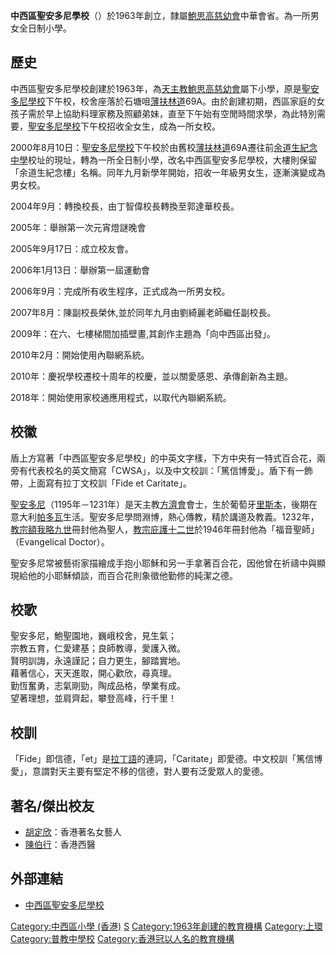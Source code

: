 {{prose|time=2019-03-26T17:00:05+00:00}}
{{Unreferenced|time=2018-05-24T16:16:26+00:00}}
{{Coord|22.2839075|114.1475137|source:GoogleMaps|display=title}}
{{Infobox_School
| name = 中西區聖安多尼學校
| image=[[file:SWSA_logo.gif|125px]]<br />[[File:HK_Sheung_Wan_Hospital_Road_C&W_District_St_Anthony's_School_3.JPG|280px]]
| motto=Fide et Caritate<br />([[拉丁文|拉丁文]]:篤信博愛)
| established=1963年[[聖安多尼學校|聖安多尼學校]]下午校<br />至2000年遷到現校址醫院道2號
| type=津貼[[全日|全日]]
| president = 蘇志超神父
| principal = 郭達華先生
| religion = [[天主教|天主教]]
| free_label2 = 學生性別
| free_text2 = 男女
| location = [[香港|香港]][[上環|上環]][[醫院道|醫院道]]2號
| telephone = 25460369
| website = http://www.cwsa.edu.hk
}}
'''中西區聖安多尼學校'''（{{lang-en|Central And Western District Saint Anthony's School}}）於1963年創立，隸屬[[鮑思高慈幼會|鮑思高慈幼會]]中華會省。為一所男女全日制小學。

==歷史==
中西區聖安多尼學校創建於1963年，為[[天主教|天主教]][[鮑思高慈幼會|鮑思高慈幼會]]屬下小學，原是[[聖安多尼學校|聖安多尼學校]]下午校，校舍座落於石塘咀[[薄扶林道|薄扶林道]]69A。由於創建初期，西區家庭的女孩子需於早上協助料理家務及照顧弟妹，直至下午始有空閒時間求學，為此特別需要，[[聖安多尼學校|聖安多尼學校]]下午校招收全女生，成為一所女校。

2000年8月10日：[[聖安多尼學校|聖安多尼學校]]下午校於由舊校[[薄扶林道|薄扶林道]]69A遷往前[[南屯門官立中學|余道生紀念中學]]校址的現址，轉為一所全日制小學，改名中西區聖安多尼學校，大樓則保留「余道生紀念樓」名稱。同年九月新學年開始，招收一年級男女生，逐漸演變成為男女校。

2004年9月：轉換校長，由丁智偉校長轉換至郭達華校長。

2005年：舉辦第一次元宵燈謎晚會

2005年9月17日：成立校友會。

2006年1月13日：舉辦第一屆運動會

2006年9月：完成所有收生程序，正式成為一所男女校。

2007年8月：陳副校長榮休,並於同年九月由劉綺麗老師繼任副校長。

2009年：在六、七樓梯間加插壁畫,其創作主題為「向中西區出發」。

2010年2月：開始使用內聯網系統。

2010年：慶祝學校遷校十周年的校慶，並以關愛感恩、承傳創新為主題。

2018年：開始使用家校通應用程式，以取代內聯網系統。

{{commonscat|C & W District St Anthony's School}}

==校徽==
盾上方寫著「中西區聖安多尼學校」的中英文字樣，下方中央有一特式百合花，兩旁有代表校名的英文簡寫「CWSA」，以及中文校訓：「篤信博愛」。盾下有一飾帶，上面寫有拉丁文校訓「Fide et Caritate」。

[[里斯本的聖安多尼|聖安多尼]]（1195年－1231年）是天主教[[方濟會|方濟會]]會士，生於葡萄牙[[里斯本|里斯本]]，後期在意大利[[帕多瓦|帕多瓦]]生活。聖安多尼學問淵博，熱心傳教，精於講道及教義。1232年，[[教宗額我略九世|教宗額我略九世]]冊封他為聖人，[[教宗庇護十二世|教宗庇護十二世]]於1946年冊封他為「福音聖師」（Evangelical Doctor）。

聖安多尼常被藝術家描繪成手抱小耶穌和另一手拿著百合花，因他曾在祈禱中與顯現給他的小耶穌傾談，而百合花則象徵他勤修的純潔之德。

==校歌==
聖安多尼，鮑聖園地，巍峨校舍，見生氣；<br>
宗教五育，仁愛建基；良師教導，愛護入微。<br>
賢明訓誨，永遠謹記；自力更生，腳踏實地。<br>
藉著信心，天天進取，開心歡欣，尋真理。<br>
勤恆奮勇，志氣剛勁，陶成品格，學業有成。<br>
望著理想，並肩齊起，攀登高峰，行千里！<br>

==校訓==
「Fide」即信德，「et」是[[拉丁語|拉丁語]]的連詞，「Caritate」即愛德。中文校訓「篤信博愛」，意謂對天主要有堅定不移的信德，對人要有泛愛眾人的愛德。

==著名/傑出校友==
*[[胡定欣|胡定欣]]：香港著名女藝人
*[[陳伯行|陳伯行]]：香港西醫

==外部連結==
*[https://web.archive.org/web/20100123161735/http://www.cwsa.edu.hk/ 中西區聖安多尼學校]
{{香港慈幼會學校}}
[[Category:中西區小學_(香港)|Category:中西區小學 (香港)]]
[[Category:香港慈幼會學校|S]]
[[Category:1963年創建的教育機構|Category:1963年創建的教育機構]]
[[Category:上環|Category:上環]]
[[Category:普教中學校|Category:普教中學校]]
[[Category:香港冠以人名的教育機構|Category:香港冠以人名的教育機構]]